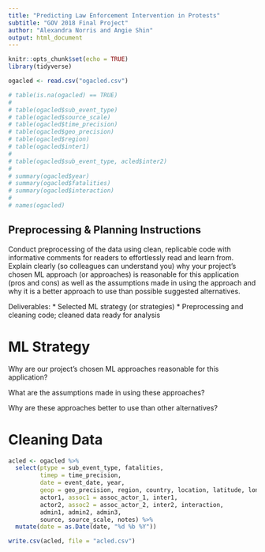 ```yaml
---
title: "Predicting Law Enforcement Intervention in Protests"
subtitle: "GOV 2018 Final Project"
author: "Alexandra Norris and Angie Shin"
output: html_document
---
```


```r
knitr::opts_chunk$set(echo = TRUE)
library(tidyverse)

ogacled <- read.csv("ogacled.csv")

# table(is.na(ogacled) == TRUE)
# 
# table(ogacled$sub_event_type)
# table(ogacled$source_scale)
# table(ogacled$time_precision)
# table(ogacled$geo_precision)
# table(ogacled$region)
# table(ogacled$inter1)
# 
# table(ogacled$sub_event_type, acled$inter2)
# 
# summary(ogacled$year)
# summary(ogacled$fatalities)
# summary(ogacled$interaction)
# 
# names(ogacled)
```

## Preprocessing & Planning Instructions

Conduct preprocessing of the data using clean, replicable code with informative comments for readers to effortlessly read and learn from. Explain clearly (so colleagues can understand you) why your project’s chosen ML approach (or approaches) is reasonable for this application (pros and cons) as well as the assumptions made in using the approach and why it is a better approach to use than possible suggested alternatives.

Deliverables:
* Selected ML strategy (or strategies)
* Preprocessing and cleaning code; cleaned data ready for analysis

# ML Strategy

Why are our project’s chosen ML approaches reasonable for this application?

What are the assumptions made in using these approaches?

Why are these approaches better to use than other alternatives?


# Cleaning Data

```r
acled <- ogacled %>%
  select(ptype = sub_event_type, fatalities,
         timep = time_precision, 
         date = event_date, year, 
         geop = geo_precision, region, country, location, latitude, longitude,
         actor1, assoc1 = assoc_actor_1, inter1, 
         actor2, assoc2 = assoc_actor_2, inter2, interaction,
         admin1, admin2, admin3, 
         source, source_scale, notes) %>% 
  mutate(date = as.Date(date, "%d %b %Y"))

write.csv(acled, file = "acled.csv")
```

